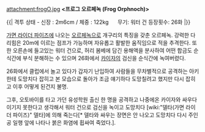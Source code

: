 attachment:frogO.jpg
'''<프로그 오르페녹 (Frog Orphnoch)>'''

{{|
격투 상태 - 신장 : 2m6cm / 체중 : 122kg      
무기: 워터 건
등장횟수: 26화
|}}

[[가면 라이더 파이즈]]에 나오는 [[오르페녹]]으로 개구리의 특징을 갖춘 오르페녹. 강력한 다리힘은 20m에 이르는 점프가 가능하며 자유롭고 활발한 움직임으로 적을 추격한다. 또한 오른손에 들고있는 워터 건으로, 허리 봄베에 담긴 용해액을 분사하여 어떤 합금도 순식간에 부식 분해하는 수 있으며 26화에서 [[카이자]]의 검신을 순식간에 녹여버렸다.

26화에서 클럽에서 놀고 있다가 갑자기 난입하여 사람들을 무차별적으로 공격하는 아키한테 도망치다 잡히고 본 모습으로 돌아가 조금 얘기하다 도망칠려고 했지만 다시 잡히고 이후 어떻게 된건지 불명.

그후, 오토바이를 타고 가던 유성학원 출신 한 명을 공격하고 나중에온 카이자와 싸우다 이기지 못한다고 생각해서 워터 건으로 검신을 녹이고 도망치다 [wiki:"델타(가면 라이더 파이즈)" 델타]에 의해 죽는다[* 델타와 싸우는 장면은 안 나오고 도망치다 다시 주인공 일행 앞에 나타나 붉은 화염에 휩싸여 죽었다.].
